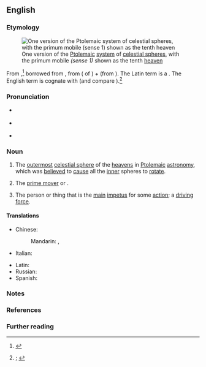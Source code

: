 ==English==
{{was wotd|2019|December|18}}

===Etymology===
[[File:Ptolemaicsystem-small.png|thumb|One version of the [[Ptolemaic]] [[system]] of [[celestial sphere]]s, with the primum mobile ''(sense 1)'' shown as the tenth [[heaven]]{{refn|group=n|name=n1|From {{cite-book|author=Petrus Apianus|authorlink=Petrus Apianus|author2=Gemma Frisius|authorlink2=Gemma Frisius|title=Petri Apiani cosmographia, per Gemmam Phrysium, apud Louanienses medicum ac mathematicum insignem, restituta: additis de adem re ipsius Gemmae Phry. libellis, ut sequens pagina docet|location=Antwerp|publisher=In pingui gallina Arnoldo Berckma[n]no [Arnold Birckmann]|year=1539|oclc=1113627241}}.}}]]

From {{inh|en|enm|primum mobile|t=outermost celestial sphere causing other spheres to move}},<ref>{{R:MED Online|entry=prīmum mōbile|pos=n|id=MED34651}}</ref> borrowed from {{bor|en|LL.|primum mobile|lit=first mover}}, from {{der|en|la|prīmum|t=first; at first}} ({{glossary|adverbial}} {{glossary|accusative}} of {{m|la|prīmus|t=first}}) + {{m|la|mōbile}} (from {{m|la|mōbilis|t=mobile, movable}}). The Latin term is a {{calque|en|ar|امحرك الأوّل|tr=al-muḥarrik al-awwal|t=first mover|nocap=1}}. The English term is cognate with {{cog|grc|[[τὸ]] [[πρῶτον]] [[κινῆσαν]]|t=prime mover}} (and compare {{m|grc|[[πρώτη]] [[κίνησις]]|t=first motion}}).<ref>{{R:OED Online|pos=n|id=151397|date=June 2007|nodot=yes}}; {{R:Lexico|pos=n}}</ref>

===Pronunciation===
* {{a|RP}} {{IPA|en|/ˌpɹaɪməm ˈməʊbɪli/|/ˌpriː-/|/-leɪ/}}
* {{a|GA}} {{IPA|en|/ˌpɹaɪməm ˈmoʊbəˌli/}}
* {{hyphenation|en|pri|mum mo|bi|le}}

===Noun===
{{en-noun|?}}

# {{lb|en|astronomy|historical}} The [[outermost]] [[celestial sphere]] of the [[heavens]] in [[Ptolemaic]] [[astronomy]], which was [[believe]]d to [[cause#Verb|cause]] all the [[inner]] spheres to [[rotate]].
# {{lb|en|chiefly|philosophy|theology}} The [[prime mover]] or {{l|en|first cause|t=an [[initial#Adjective|initial]] [[cause#Noun|cause]] from which all other causes and [[effect#Noun|effects]] [[follow]]}}.
#: {{synonyms|en|primus motor}}
# {{lb|en|by extension}} The person or thing that is the [[main#Adjective|main]] [[impetus]] for some [[action]]; a [[driving force]].

====Translations====
{{trans-top-also|prime mover or first cause|prime mover}}
* Chinese:
*: Mandarin: {{t+|cmn|起因|tr=qǐyīn}}, {{t|cmn|始因|tr=shǐyīn}}
* Italian: {{t|it|primo mobile|m}}
{{trans-mid}}
* Latin: {{t|la|primum mobile}}
* Russian: {{t+|ru|первопричи́на|f}}
* Spanish: {{t|es|primer móvil|m}}
{{trans-bottom}}

===Notes===
<references group="n"/>

===References===
<references />

===Further reading===
{{pedia|Primum Mobile}}